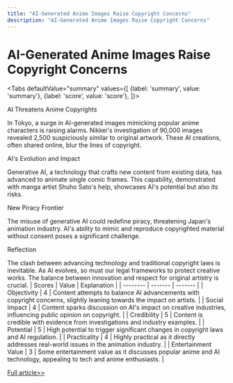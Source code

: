 ```yaml
---
title: "AI-Generated Anime Images Raise Copyright Concerns"
description: "AI-Generated Anime Images Raise Copyright Concerns"
---
```



# AI-Generated Anime Images Raise Copyright Concerns


<Tabs
	defaultValue="summary"
	values={[
	{label: 'summary', value: 'summary'},
	{label: 'score', value: 'score'},
]}>
<TabItem value="summary">


AI Threatens Anime Copyrights

In Tokyo, a surge in AI-generated images mimicking popular anime characters is raising alarms. Nikkei's investigation of 90,000 images revealed 2,500 suspiciously similar to original artwork. These AI creations, often shared online, blur the lines of copyright.

AI's Evolution and Impact

Generative AI, a technology that crafts new content from existing data, has advanced to animate single comic frames. This capability, demonstrated with manga artist Shuho Sato's help, showcases AI's potential but also its risks.

New Piracy Frontier

The misuse of generative AI could redefine piracy, threatening Japan's animation industry. AI's ability to mimic and reproduce copyrighted material without consent poses a significant challenge.

Reflection

The clash between advancing technology and traditional copyright laws is inevitable. As AI evolves, so must our legal frameworks to protect creative works. The balance between innovation and respect for original artistry is crucial.
</TabItem>
<TabItem value="score">
	| Scores     | Value   | Explanation |
	| -------- | ------- | ------- |
	| Objectivity  | 4    | Content attempts to balance AI advancements with copyright concerns, slightly leaning towards the impact on artists.    |
	| Social Impact | 4     | Content sparks discussion on AI's impact on creative industries, influencing public opinion on copyright.    |
	| Credibility    | 5    | Content is credible with evidence from investigations and industry examples.    |
	| Potential    | 5    | High potential to trigger significant changes in copyright laws and AI regulation.    |
	| Practicality    | 4    | Highly practical as it directly addresses real-world issues in the animation industry.    |
	| Entertainment Value    | 3    | Some entertainment value as it discusses popular anime and AI technology, appealing to tech and anime enthusiasts.    |
</TabItem>
</Tabs>

[Full article>>](https://asia.nikkei.com/Business/Technology/NIKKEI-Film-Japanese-anime-vs.-generative-AI)
